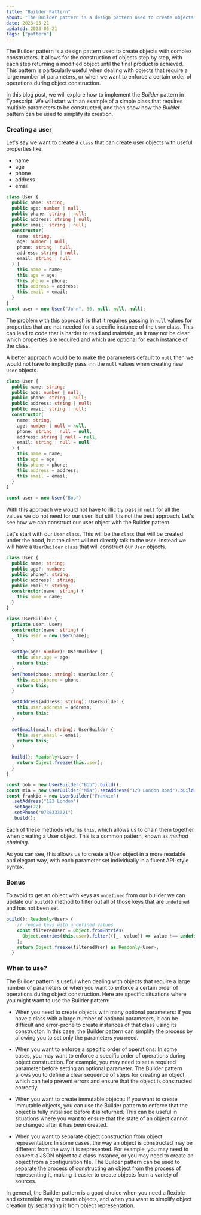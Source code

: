 ```yaml
---
title: "Builder Pattern"
about: "The Builder pattern is a design pattern used to create objects with complex constructors. It allows for the construction of objects step by step, with each step returning a modified object until the final product is achieved. This pattern is particularly useful when dealing with objects that require a large number of parameters, or when we want to enforce a certain order of operations during object construction."
date: 2023-05-21
updated: 2023-05-21
tags: ["pattern"]
---
```


The Builder pattern is a design pattern used to create objects with complex constructors. It allows for the construction of objects step by step, with each step returning a modified object until the final product is achieved. This pattern is particularly useful when dealing with objects that require a large number of parameters, or when we want to enforce a certain order of operations during object construction.

In this blog post, we will explore how to implement the *Builder* pattern in Typescript. We will start with an example of a simple class that requires multiple parameters to be constructed, and then show how the *Builder* pattern can be used to simplify its creation.

### Creating a user
Let's say we want to create a `class` that can create user objects with useful properties like:
- name
- age
- phone
- address
- email

```ts
class User {
  public name: string;
  public age: number | null;
  public phone: string | null;
  public address: string | null;
  public email: string | null;
  constructor(
    name: string,
    age: number | null,
    phone: string | null,
    address: string | null,
    email: string | null
  ) {
    this.name = name;
    this.age = age;
    this.phone = phone;
    this.address = address;
    this.email = email;
  }
}
const user = new User("John", 30, null, null, null);
```

The problem with this approach is that it requires passing in `null` values for properties that are not needed for a specific instance of the `User` class. This can lead to code that is harder to read and maintain, as it may not be clear which properties are required and which are optional for each instance of the class.


A better approach would be to make the parameters default to `null` then we would not have to implicitly pass inn the `null` values when creating new `User` objects.

```ts
class User {
  public name: string;
  public age: number | null;
  public phone: string | null;
  public address: string | null;
  public email: string | null;
  constructor(
    name: string,
    age: number | null = null,
    phone: string | null = null,
    address: string | null = null,
    email: string | null = null
  ) {
    this.name = name;
    this.age = age;
    this.phone = phone;
    this.address = address;
    this.email = email;
  }
}

const user = new User("Bob")
```

With this approach we would not have to illicitly pass in `null` for all the values we do not need for our user.
But still it is not the best approach.
Let's see how we can construct our user object with the Builder pattern.

Let's start with our `User` `class`. This will be the `class` that will be created under the hood, but the client will not directly talk to the `User`.
Instead we will have a `UserBuilder` `class` that will construct our `User` objects.

```ts
class User {
  public name: string;
  public age?: number;
  public phone?: string;
  public address?: string;
  public email?: string;
  constructor(name: string) {
    this.name = name;
  }
}

class UserBuilder {
  private user: User;
  constructor(name: string) {
    this.user = new User(name);
  }

  setAge(age: number): UserBuilder {
    this.user.age = age;
    return this;
  }
  setPhone(phone: string): UserBuilder {
    this.user.phone = phone;
    return this;
  }

  setAddress(address: string): UserBuilder {
    this.user.address = address;
    return this;
  }

  setEmail(email: string): UserBuilder {
    this.user.email = email;
    return this;
  }

  build(): Readonly<User> {
    return Object.freeze(this.user);
  }
}

const bob = new UserBuilder("Bob").build();
const mia = new UserBuilder("Mia").setAddress("123 London Road").build();
const frankie = new UserBuilder("Frankie")
  .setAddress("123 London")
  .setAge(22)
  .setPhone("0730333321")
  .build();
```

Each of these methods returns `this`, which allows us to chain them together when creating a User object. This is a common pattern, known as *method chaining*.

As you can see, this allows us to create a User object in a more readable and elegant way, with each parameter set individually in a fluent API-style syntax.

### Bonus
To avoid to get an object with keys as `undefined` from our builder we can update our `build()` method to filter out all of those keys that are `undefined` and has not been set.

```ts
build(): Readonly<User> {
    // remove keys with undefined values
    const filteredUser = Object.fromEntries(
      Object.entries(this.user).filter(([_, value]) => value !== undefined)
    );
    return Object.freexe(filteredUser) as Readonly<User>;
  }
```

 
 
 ### When to use?

The Builder pattern is useful when dealing with objects that require a large number of parameters or when you want to enforce a certain order of operations during object construction. Here are specific situations where you might want to use the Builder pattern:

- When you need to create objects with many optional parameters: If you have a class with a large number of optional parameters, it can be difficult and error-prone to create instances of that class using its constructor. In this case, the Builder pattern can simplify the process by allowing you to set only the parameters you need.

- When you want to enforce a specific order of operations: In some cases, you may want to enforce a specific order of operations during object construction. For example, you may need to set a required parameter before setting an optional parameter. The Builder pattern allows you to define a clear sequence of steps for creating an object, which can help prevent errors and ensure that the object is constructed correctly.

- When you want to create immutable objects: If you want to create immutable objects, you can use the Builder pattern to enforce that the object is fully initialised before it is returned. This can be useful in situations where you want to ensure that the state of an object cannot be changed after it has been created.

- When you want to separate object construction from object representation: In some cases, the way an object is constructed may be different from the way it is represented. For example, you may need to convert a JSON object to a class instance, or you may need to create an object from a configuration file. The Builder pattern can be used to separate the process of constructing an object from the process of representing it, making it easier to create objects from a variety of sources.

In general, the Builder pattern is a good choice when you need a flexible and extensible way to create objects, and when you want to simplify object creation by separating it from object representation.

